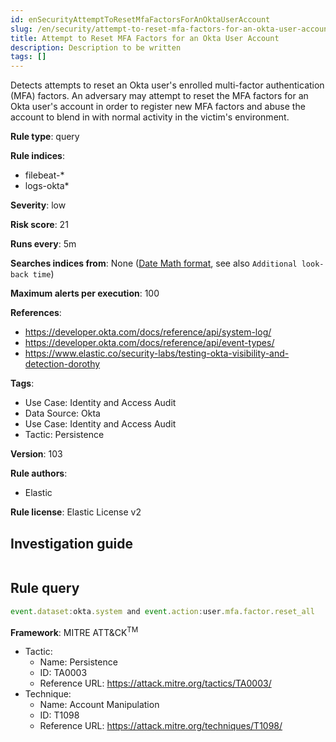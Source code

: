 ```yaml
---
id: enSecurityAttemptToResetMfaFactorsForAnOktaUserAccount
slug: /en/security/attempt-to-reset-mfa-factors-for-an-okta-user-account
title: Attempt to Reset MFA Factors for an Okta User Account
description: Description to be written
tags: []
---
```


<div id="attempt-to-reset-mfa-factors-for-an-okta-user-account"></div>

Detects attempts to reset an Okta user's enrolled multi-factor authentication (MFA) factors. An adversary may attempt to reset the MFA factors for an Okta user's account in order to register new MFA factors and abuse the account to blend in with normal activity in the victim's environment.

**Rule type**: query

**Rule indices**: 

* filebeat-*
* logs-okta*

**Severity**: low

**Risk score**: 21

**Runs every**: 5m

**Searches indices from**: None ([Date Math format](((ref))/common-options.html#date-math), see also <DocLink id="enSecurityRulesUiCreate" section="set-the-rules-schedule">`Additional look-back time`</DocLink>)

**Maximum alerts per execution**: 100

**References**: 

* https://developer.okta.com/docs/reference/api/system-log/
* https://developer.okta.com/docs/reference/api/event-types/
* https://www.elastic.co/security-labs/testing-okta-visibility-and-detection-dorothy

**Tags**: 

* Use Case: Identity and Access Audit
* Data Source: Okta
* Use Case: Identity and Access Audit
* Tactic: Persistence

**Version**: 103

**Rule authors**: 

* Elastic

**Rule license**: Elastic License v2

## Investigation guide

```markdown

```

## Rule query

```js
event.dataset:okta.system and event.action:user.mfa.factor.reset_all

```

**Framework**: MITRE ATT&CK<sup>TM</sup>

* Tactic:
    * Name: Persistence
    * ID: TA0003
    * Reference URL: https://attack.mitre.org/tactics/TA0003/
* Technique:
    * Name: Account Manipulation
    * ID: T1098
    * Reference URL: https://attack.mitre.org/techniques/T1098/

